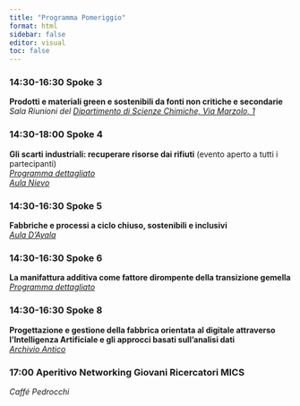 ```yaml
---
title: "Programma Pomeriggio"
format: html
sidebar: false
editor: visual
toc: false
---
```



### 14:30-16:30 Spoke 3 
**Prodotti e materiali green e sostenibili da fonti non critiche e secondarie**<br/>
*Sala Riunioni del [Dipartimento di Scienze Chimiche, Via Marzolo, 1](https://maps.app.goo.gl/cfx6W1SB36N8uEDa6)* 

### 14:30-18:00 Spoke 4 
**Gli scarti industriali: recuperare risorse dai rifiuti** (evento aperto a tutti i partecipanti)<br/>
*[Programma dettagliato](spoke4_programma_pomeriggio.html)*<br/>
*[Aula Nievo](map.html)*

### 14:30-16:30 Spoke 5 
**Fabbriche e processi a ciclo chiuso, sostenibili e inclusivi**<br/>
*[Aula D'Ayala](map.html)*

### 14:30-16:30 Spoke 6 
**La manifattura additiva come fattore dirompente della transizione gemella**<br/>
*[Programma dettagliato](spoke6_programma_pomeriggio.html)*

### 14:30-16:30 Spoke 8 
**Progettazione e gestione della fabbrica orientata al digitale attraverso l'Intelligenza Artificiale e gli approcci basati sull’analisi dati** <br/>
*[Archivio Antico](map.html)*

### 17:00 Aperitivo Networking Giovani Ricercatori MICS
*Caffé Pedrocchi*